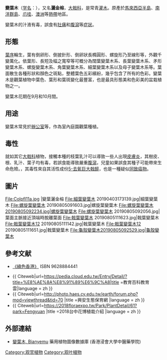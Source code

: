 {{Speciesbox
| name = 變葉木
| image = Colpfl05.jpg
| image_width = 250px
| genus = Codiaeum
| species = variegatum
| authority = ([[卡尔·林奈|L.]]) [[A.Juss.|A.Juss.]]
}}

'''變葉木'''（[[学名|学名]]：{{lang|la|''Codiaeum variegatum''}}），又名'''灑金榕'''，[[大戟科|大戟科]]，是常青[[灌木|灌木]]。原產於[[馬來西亞半島|馬來西亞半島]]、[[南洋群島|南洋群島]]、[[爪哇|爪哇]]、[[澳洲|澳洲]]等[[熱帶|熱帶]]地區。

變葉木的汁液有毒，誤食有[[肚痛|肚痛]]和[[腹瀉|腹瀉]]等[[症狀|症狀]]。

==形態==
[[葉序|葉序]]輪生，葉有倒卵形、倒披針形、倒卵狀長橢圓形、螺旋形乃至線形等，外觀千變萬化。依葉形、長短及幅之寬窄等可概分為闊葉變葉木系、長葉變葉木系、矛形變葉木系、螺旋變葉木系、角葉變葉木系、細葉變葉木系以及母子變葉木系等。葉面散生各種形狀和顏色之斑點，整體葉色五彩繽紛，幾乎包含了所有的色彩。變葉木是觀葉植物中葉色、葉形和葉斑變化最豐富，也是最具形態美和色彩美的盆栽植物之一。

變葉木花期在9月和10月間。

==用途==
變葉木常見於[[辦公室|辦公室]]等，作為室內庭園觀葉種植。

==毒性==
就如其它[[大戟科|大戟科]]植物，接觸本種的枝葉乳汁可以導致一些人出現[[皮膚炎|皮膚炎]]{{r|wiley}}，其樹皮、根、乳汁、葉子均有毒，若誤食能導致嚴重[[腹瀉|腹瀉]]，兒童如果誤食其種子可能帶來生命危險。{{r|novascotia}}，其毒性來自其活性成份[[5-去氧巨大戟醇|5-去氧巨大戟醇]]{{r|ntbg}}，也是一種疑似[[同致癌物|同致癌物]]{{r|novascotia}}。

== 圖片 ==
<gallery>
File:Colpfl11a.jpg |變葉灑金榕
File:細葉變葉木 20190403173139.jpg|細葉變葉木
File:螺旋葉變葉木 20190805091603.jpg|螺旋葉變葉木
File:螺旋葉變葉木20190805092234.jpg|螺旋葉變葉木
File:螺旋葉變葉木 20190805092056.jpg|葉面主脈接近頂端時脫離葉面
File:戟葉變葉木 20190805111623.jpg|戟葉變葉木
File:戟葉變葉木12 20190805111142.jpg|戟葉變葉木
File:戟葉變葉木12 20190805111651.jpg|戟葉變葉木
File:龜殼變葉木20190805092529.jpg|龜殼變葉木
</gallery>

==參考文献==
{{reflist|refs=
<ref name=wiley>Occupational contact dermatitis due to croton (Codiaeum variegatum (L.) A. Juss var. pictum (Lodd.) Muell. Arg.). Sensitization by plants of the Euphorbiaceae. ''Contact Dermatitis'' 1977 Dec. 3(6): 289-92. [https://archive.today/20130105075912/http://www3.interscience.wiley.com/journal/119630541/abstract?CRETRY=1&SRETRY=0 abstract].</ref>
<ref name=ntbg>National Tropical Botanical Garden [http://www.ntbg.org/plants/plant_details.php?rid=886&plantid=3097 Codiaeum variegatum (Euphorbiaceae)] {{Wayback|url=http://www.ntbg.org/plants/plant_details.php?rid=886&plantid=3097 |date=20110719181842 }}</ref>
<ref name=novascotia>{{cite web |url=https://novascotia.ca/museum/poison/?section=species&id=80 |publisher=Nova Scotia Museum |title=Croton (Codiaeum Variegatum) |archive-url=https://web.archive.org/web/20171107024807/https://novascotia.ca/museum/poison/?section=species&id=80 |archive-date=2017-11-07 |access-date=2021-01-02 |dead-url=no }}</ref>
}}
* {{zh}}[http://www.hkedcity.net/library/book/index.phtml?isbn=9628884441 《綠色香港》] ISBN 9628884441
*{{ Citeweb|url=https://pedia.cloud.edu.tw/Entry/Detail/?title=%E8%AE%8A%E8%91%89%E6%9C%A8|title =教育百科教育雲|language = zh }}
*{{ Citeweb|url=http://photo.haes.cy.edu.tw/earth/forum.php?mod=viewthread&tid=70 |title =興安生態保育網 |language = zh }}
*{{ Citeweb|url=https://2018floraexpo.tw/Park/PlantDetail/61?park=Fengyuan |title =2018台中花博植栽介紹 |language = zh }}

==外部連結==
*[http://libproject.hkbu.edu.hk/was40/detail?lang=ch&channelid=1288&searchword=herb_id=D00886 變葉木, Bianyemu] 藥用植物圖像數據庫 (香港浸會大學中醫藥學院) {{zh-hant}}{{en}}

{{Commons|Codiaeum variegatum}}
{{Wikispecies|Codiaeum variegatum}}
{{Taxonbar|from=Q1345646}}

[[Category:观赏植物|Category:观赏植物]]
[[Category:观叶植物|Category:观叶植物]]